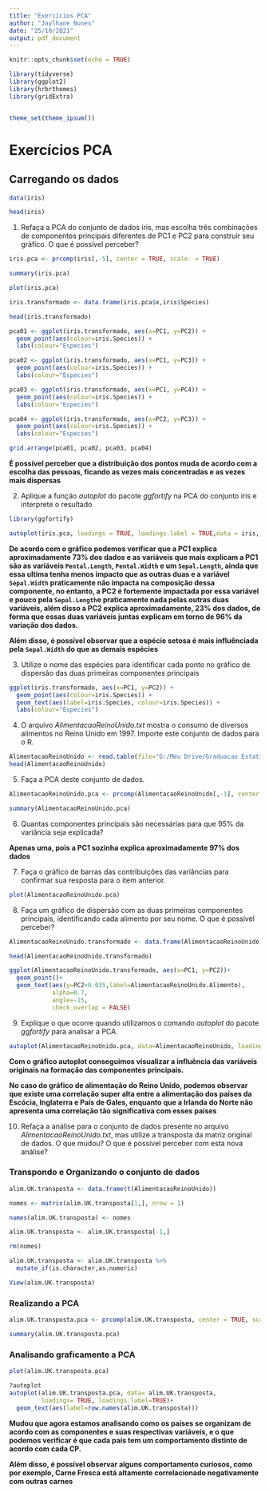 ```yaml
---
title: "Exercícios PCA"
author: "Jaylhane Nunes"
date: "25/10/2021"
output: pdf_document
---
```


```r
knitr::opts_chunk$set(echo = TRUE)

library(tidyverse)
library(ggplot2)
library(hrbrthemes)
library(gridExtra)


theme_set(theme_ipsum())
```

# Exercícios PCA

## Carregando os dados 
```r
data(iris)

head(iris)
```

1. Refaça a PCA do conjunto de dados iris, mas escolha três combinações de componentes principais diferentes de PC1 e PC2 para construir seu gráfico. O que é possível perceber?

```r

iris.pca <- prcomp(iris[,-5], center = TRUE, scale. = TRUE)

summary(iris.pca)

plot(iris.pca)

iris.transformado <- data.frame(iris.pca$x,iris$Species)

head(iris.transformado)

pca01 <- ggplot(iris.transformado, aes(x=PC1, y=PC2)) +
  geom_point(aes(colour=iris.Species)) +
  labs(colour="Especies")

pca02 <- ggplot(iris.transformado, aes(x=PC1, y=PC3)) +
  geom_point(aes(colour=iris.Species)) +
  labs(colour="Especies")

pca03 <- ggplot(iris.transformado, aes(x=PC1, y=PC4)) +
  geom_point(aes(colour=iris.Species)) +
  labs(colour="Especies")

pca04 <- ggplot(iris.transformado, aes(x=PC2, y=PC3)) +
  geom_point(aes(colour=iris.Species)) +
  labs(colour="Especies")

grid.arrange(pca01, pca02, pca03, pca04)

```

**É possível perceber que a distribuição dos pontos muda de acordo com a escolha das pessoas, ficando as vezes mais concentradas e as vezes mais dispersas**

2. Aplique a função *autoplot* do pacote *ggfortify* na PCA do conjunto iris e interprete o resultado

```r

library(ggfortify)

autoplot(iris.pca, loadings = TRUE, loadings.label = TRUE,data = iris, colour="Species")

```

**De acordo com o gráfico podemos verificar que a PC1 explica aproximadamente 73% dos dados e as variáveis que mais explicam a PC1 são as variáveis `Pental.Length`, `Pental.Width` e um `Sepal.Length`, ainda que essa ultima tenha menos impacto que as outras duas e a variável `Sepal.Width` praticamente não impacta na composição dessa componente, no entanto, a PC2 é fortemente impactada por essa variável e pouco pela `Sepal.Length`e praticamente nada pelas outras duas variáveis, além disso a PC2 explica aproximadamente, 23% dos dados, de forma que essas duas variáveis juntas explicam em torno de 96% da variação dos dados.**

**Além disso, é possível observar que a espécie setosa é mais influênciada pela `Sepal.Width` do que as demais espécies**

3. Utilize o nome das espécies para identificar cada ponto no gráfico de dispersão das duas primeiras componentes principais

```r

ggplot(iris.transformado, aes(x=PC1, y=PC2)) +
  geom_point(aes(colour=iris.Species)) +
  geom_text(aes(label=iris.Species, colour=iris.Species)) +
  labs(colour="Especies")

```

4. O arquivo *AlimentacaoReinoUnido.txt* mostra o consumo de diversos alimentos no Reino Unido em 1997. Importe este conjunto de dados para o R.
```r
AlimentacaoReinoUnido <- read.table(file="G:/Meu Drive/Graduacao Estatistica/2021.2/Intro a BigData/introbigdata_material/aulas/02_Analise_de_Componentes_Principais/AlimentacaoReinoUnido.txt",sep="\t", header=TRUE, encoding = "UTF-8")
head(AlimentacaoReinoUnido)
```

5. Faça a PCA deste conjunto de dados.
```r
AlimentacaoReinoUnido.pca <- prcomp(AlimentacaoReinoUnido[,-1], center = TRUE, scale. = TRUE)

summary(AlimentacaoReinoUnido.pca)
```

6. Quantas componentes principais são necessárias para que 95% da variância seja explicada?

**Apenas uma, pois a PC1 sozinha explica aproximadamente 97% dos dados**

7. Faça o gráfico de barras das contribuições das variâncias para confirmar sua resposta para o item anterior.

```r
plot(AlimentacaoReinoUnido.pca)
```

8. Faça um gráfico de dispersão com as duas primeiras componentes principais, identificando cada alimento por seu nome. O que é possível perceber?

```r
AlimentacaoReinoUnido.transformado <- data.frame(AlimentacaoReinoUnido.pca$x, AlimentacaoReinoUnido$Alimento)

head(AlimentacaoReinoUnido.transformado)

ggplot(AlimentacaoReinoUnido.transformado, aes(x=PC1, y=PC2))+
  geom_point()+
  geom_text(aes(y=PC2+0.035,label=AlimentacaoReinoUnido.Alimento), 
            alpha=0.7, 
            angle=-15, 
            check_overlap = FALSE)
```

9. Explique o que ocorre quando utilizamos o comando *autoplot* do pacote *ggfortify* para analisar a PCA.

```r
autoplot(AlimentacaoReinoUnido.pca, data=AlimentacaoReinoUnido, loadings=TRUE, loadings.label=TRUE)
```

**Com o gráfico autoplot conseguimos visualizar a influência das variáveis originais na formação das componentes principais.**

**No caso do gráfico de alimentação do Reino Unido, podemos observar que existe uma correlação super alta entre a alimentação dos países da Escócia, Inglaterra e País de Gales, enquanto que a Irlanda do Norte não apresenta uma correlação tão significativa com esses países**

10. Refaça a análise para o conjunto de dados presente no arquivo *AlimentacaoReinoUnido.txt*, mas utilize a transposta da matriz original de dados. O que mudou? O que é possível perceber com esta nova análise?

### Transpondo e Organizando o conjunto de dados

```r

alim.UK.transposta <- data.frame(t(AlimentacaoReinoUnido))

nomes <- matrix(alim.UK.transposta[1,], nrow = 1)

names(alim.UK.transposta) <- nomes

alim.UK.transposta <- alim.UK.transposta[-1,]

rm(nomes)

alim.UK.transposta <- alim.UK.transposta %>% 
  mutate_if(is.character,as.numeric)

View(alim.UK.transposta)

```

### Realizando a PCA

```r

alim.UK.transposta.pca <- prcomp(alim.UK.transposta, center = TRUE, scale. = TRUE)

summary(alim.UK.transposta.pca)

```

### Analisando graficamente a PCA

```r

plot(alim.UK.transposta.pca)

?autoplot
autoplot(alim.UK.transposta.pca, data= alim.UK.transposta, 
         loadings= TRUE, loadings.label=TRUE)+
  geom_text(aes(label=row.names(alim.UK.transposta)))

```

**Mudou que agora estamos analisando como os países se organizam de acordo com as componentes e suas respectivas variáveis, e o que podemos verificar é que cada país tem um comportamento distinto de acordo com cada CP.**

**Além disso, é possível observar alguns comportamento curiosos, como por exemplo, Carne Fresca está altamente correlacionado negativamente com outras carnes**